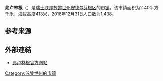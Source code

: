 {{Infobox settlement
| name = 弗卢林根
| native_name = {{lang|de|Flurlingen}}
| settlement_type = [[市镇_(瑞士)|瑞士市镇]]
| image_skyline = Flurlingen - Rhein 2010-06-24 18-11-54.JPG
| image_caption = 弗卢林根风光
| image_seal = Flurlingen-blazon.svg
| image_map = Karte Gemeinde Flurlingen 2019.png
| map_caption = 弗卢林根在安德尔芬根区的位置
| pushpin_map = Switzerland
| pushpin_relief = Switzerland relief location map.jpg
| pushpin_label_position = bottom
| pushpin_map_caption = 弗卢林根在瑞士的位置
| subdivision_type = 国家
| subdivision_name = {{CHE}}
| subdivision_type1 = [[瑞士行政区划|州]]
| subdivision_name1 = [[File:Flag_of_Canton_of_Zürich.svg|16px]] [[苏黎世州|苏黎世州]]
| subdivision_type2 = [[区_(瑞士)|区]]
| subdivision_name2 = [[安德尔芬根区|安德尔芬根区]]
| elevation_m = 413
| area_total_km2 = 2.40
| population_as_of = 2018年12月31日
| population_footnotes = <ref>{{cite web|url=https://www.bfs.admin.ch/bfs/de/home/statistiken/bevoelkerung.assetdetail.7966022.html|title=Ständige Wohnbevölkerung nach Staatsangehörigkeitskategorie, Geschlecht und Gemeinde, Provisorische Jahresergebnisse, 2018|trans_title=瑞士联邦2018年按国籍、性别和市镇划分的常住人口统计表|date=2019-04-09|publisher=[[瑞士联邦统计署|瑞士联邦统计署]]|language=de|accessdate=2019-11-11|archive-date=2019-04-11|archive-url=https://web.archive.org/web/20190411063248/https://www.bfs.admin.ch/bfs/de/home/statistiken/bevoelkerung.assetdetail.7966022.html|dead-url=no}}</ref>
| population_total = 1438
| population_density_km2 = auto
| timezone = [[欧洲中部时间|CET]]
| utc_offset = +1
| timezone_DST = [[欧洲中部夏令时间|CEST]]
| utc_offset_DST = +2
| coordinates = {{coord|47|41|2|N|8|37|42|E|region:|display=inline,title}}
| postal_code_type = [[瑞士邮政编码系统|邮政编码]]
| postal_code = 8247
| blank_name = [[瑞士市镇官方编号|官方编号]]
| blank_info = 0029
| website = {{url|www.flurlingen.ch}}
}}

'''弗卢林根'''（{{lang-de|Flurlingen}}）是[[瑞士联邦|瑞士联邦]][[苏黎世州|苏黎世州]][[安德尔芬根区|安德尔芬根区]]的[[市镇_(瑞士)|市镇]]。该市镇面积为2.40平方千米，海拔高度413米，2018年12月31日人口数为1,438。

== 参考来源 ==
{{reflist}}

== 外部連結 ==
* [http://www.flurlingen.ch 弗卢林根官方网站] {{Wayback|url=http://www.flurlingen.ch/ |date=20200910141334 }} {{de icon}}

{{Switzerland-geo-stub}}
{{DEFAULTSORT:Flurlingen}}
[[Category:苏黎世州的市镇|Category:苏黎世州的市镇]]